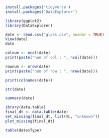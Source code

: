 ```r
install.packages('tidyverse')
install.packages('DataExplorer')
```

```r
library(ggplot2)
library(DataExplorer)
```

```r
date <- read.csv("glass.csv", header = TRUE)
View(date)
date
```
```r
colnum <- ncol(date)
print(paste("num of col : ", ncol(date)))

```

```r
rownum <- nrow(date)
print(paste("num of row : ", nrow(date)))
```

```r
print(colnames(date))
```
```r
str(date)
```
```r
summary(date)
```
```r
ibrary(data.table)
final_dt <- data.table(date)
set_missing(final_dt, list(0L, "unknown"))
plot_missing(final_dt)
```

```r
table(date$Type)
```


